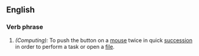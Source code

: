 ==English==
===Verb phrase===
#''(Computing):'' To push the button on a [[mouse]] twice in quick [[succession]] in order to perform a task or open a [[file]].